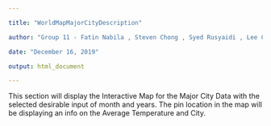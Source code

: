 ```yaml
---

title: "WorldMapMajorCityDescription"

author: "Group 11 - Fatin Nabila , Steven Chong , Syed Rusyaidi , Lee Chun Mun"

date: "December 16, 2019"

output: html_document

---
```




This section will display the Interactive Map for the Major City Data with the selected desirable input of month and years.
The pin location in the map will be displaying an info on the Average Temperature and City.